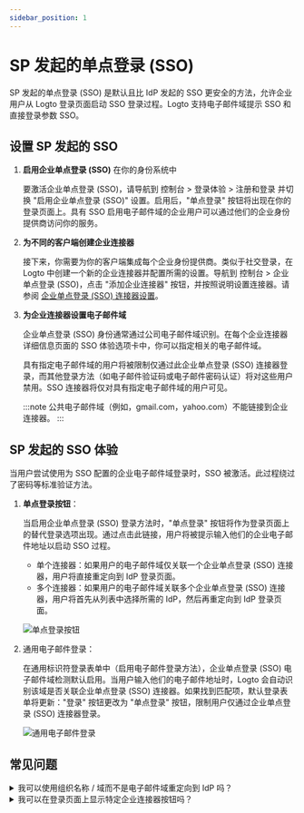 ```yaml
---
sidebar_position: 1
---
```


# SP 发起的单点登录 (SSO)

SP 发起的单点登录 (SSO) 是默认且比 IdP 发起的 SSO 更安全的方法，允许企业用户从 Logto 登录页面启动 SSO 登录过程。Logto 支持电子邮件域提示 SSO 和直接登录参数 SSO。

## 设置 SP 发起的 SSO

1. **启用企业单点登录 (SSO)** 在你的身份系统中

   要激活企业单点登录 (SSO)，请导航到 <CloudLink to="/sign-in-experience/sign-up-and-sign-in">控制台 > 登录体验 > 注册和登录</CloudLink> 并切换 "启用企业单点登录 (SSO)" 设置。启用后，"单点登录" 按钮将出现在你的登录页面上。具有 SSO 启用电子邮件域的企业用户可以通过他们的企业身份提供商访问你的服务。

2. **为不同的客户端创建企业连接器**

   接下来，你需要为你的客户端集成每个企业身份提供商。类似于社交登录，在 Logto 中创建一个新的企业连接器并配置所需的设置。导航到 <CloudLink to="/enterprise-sso">控制台 > 企业单点登录 (SSO)</CloudLink>，点击 "添加企业连接器" 按钮，并按照说明设置连接器。请参阅 [企业单点登录 (SSO) 连接器设置](/connectors/enterprise-connectors/)。

3. **为企业连接器设置电子邮件域**

   企业单点登录 (SSO) 身份通常通过公司电子邮件域识别。在每个企业连接器详细信息页面的 SSO 体验选项卡中，你可以指定相关的电子邮件域。

   具有指定电子邮件域的用户将被限制仅通过此企业单点登录 (SSO) 连接器登录，而其他登录方法（如电子邮件验证码或电子邮件密码认证）将对这些用户禁用。SSO 连接器将仅对具有指定电子邮件域的用户可见。

   :::note
   公共电子邮件域（例如，gmail.com，yahoo.com）不能链接到企业连接器。
   :::

## SP 发起的 SSO 体验

当用户尝试使用为 SSO 配置的企业电子邮件域登录时，SSO 被激活。此过程绕过了密码等标准验证方法。

1. **单点登录按钮**：

   当启用企业单点登录 (SSO) 登录方法时，"单点登录" 按钮将作为登录页面上的替代登录选项出现。通过点击此链接，用户将被提示输入他们的企业电子邮件地址以启动 SSO 过程。

   - 单个连接器：如果用户的电子邮件域仅关联一个企业单点登录 (SSO) 连接器，用户将直接重定向到 IdP 登录页面。
   - 多个连接器：如果用户的电子邮件域关联多个企业单点登录 (SSO) 连接器，用户将首先从列表中选择所需的 IdP，然后再重定向到 IdP 登录页面。

   ![单点登录按钮](./assets/sso-button-sign-in.png)

2. 通用电子邮件登录：

   在通用标识符登录表单中（启用电子邮件登录方法），企业单点登录 (SSO) 电子邮件域检测默认启用。当用户输入他们的电子邮件地址时，Logto 会自动识别该域是否关联企业单点登录 (SSO) 连接器。如果找到匹配项，默认登录表单将更新："登录" 按钮更改为 "单点登录" 按钮，限制用户仅通过企业单点登录 (SSO) 连接器登录。

   ![通用电子邮件登录](./assets/sso-email-sign-in.png)

## 常见问题

<details>
  <summary>我可以使用组织名称 / 域而不是电子邮件域重定向到 IdP 吗？</summary>

目前，Logto 预构建的登录体验仅支持 **电子邮件域提示 SSO**，不支持 **组织域提示 SSO**。

你可以在客户端使用 `directSignIn:'sso:{connectorId}` 的认证参数创建自定义路由页面。此页面将根据其组织域将大型企业客户端重定向到适当的 IdP。了解更多关于 [直接登录参数](/end-user-flows/authentication-parameters/direct-sign-in/) 的信息。

</details>

<details>
  <summary>我可以在登录页面上显示特定企业连接器按钮吗？</summary>

不同的企业客户端使用不同的身份提供商来管理他们的员工，并请求不同的权限 (OIDC) 或属性 (SAML)。因此，不建议在通用登录页面上显示针对特定客户端的企业连接器按钮。

但是，如果你正在开发 B2E 产品并希望为特定企业客户端显示按钮，你可以创建自定义登录页面并使用 `directSignIn:sso` 适当地路由按钮。了解更多关于 [直接登录参数](/end-user-flows/authentication-parameters/direct-sign-in/) 的信息。

</details>
